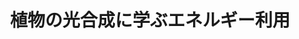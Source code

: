 ﻿---
title: "植物の光合成に学ぶエネルギー利用"
category: "環境・社会理工学院"
vol: 23
interviewee: "坂田 忠良 "
url: ""
tags: ["システム","化学","光","合成","エネルギー"]
pdf: "23-2.pdf"
career: ""
preface: "自然界において、主に植物によって行われている光合成。そのメカニズムは非常に複雑なものですが、ごく簡単に「太陽光のエネルギーにによって、水と二酸化炭素から炭水化物などの有機物を合成すること」と言うことができるでしょう。植物は太陽光のエネルギーを化学結合のエネルギーとして蓄えているのです。これは、植物による太陽エネルギー変換とも言えます。人類が太陽エネルギーを変換して利用するための一つの方法として、人工的な光合成のシステムを確立することが挙げられます。今回伺った坂田では、この「人工光合成」を目指した研究をされています。"
---
